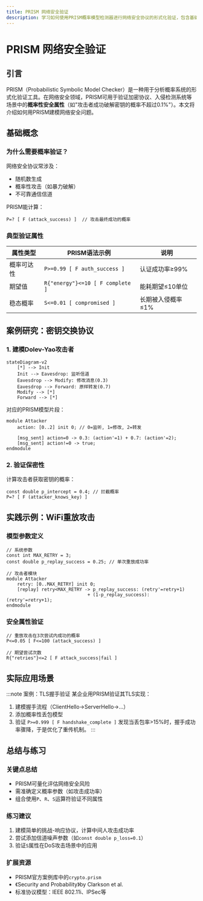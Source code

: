 ```yaml
---
title: PRISM 网络安全验证
description: 学习如何使用PRISM概率模型检测器进行网络安全协议的形式化验证，包含基础概念、案例分析和实践示例。
---
```


# PRISM 网络安全验证

## 引言
PRISM（Probabilistic Symbolic Model Checker）是一种用于分析概率系统的形式化验证工具。在网络安全领域，PRISM可用于验证加密协议、入侵检测系统等场景中的**概率性安全属性**（如"攻击者成功破解密钥的概率不超过0.1%"）。本文将介绍如何用PRISM建模网络安全问题。

## 基础概念

### 为什么需要概率验证？
网络安全协议常涉及：
- 随机数生成
- 概率性攻击（如暴力破解）
- 不可靠通信信道

PRISM能计算：
```prism
P=? [ F (attack_success) ]  // 攻击最终成功的概率
```

### 典型验证属性
| 属性类型 | PRISM语法示例 | 说明 |
|----------|---------------|------|
| 概率可达性 | `P>=0.99 [ F auth_success ]` | 认证成功率≥99% |
| 期望值 | `R{"energy"}<=10 [ F complete ]` | 能耗期望≤10单位 |
| 稳态概率 | `S<=0.01 [ compromised ]` | 长期被入侵概率≤1% |

## 案例研究：密钥交换协议

### 1. 建模Dolev-Yao攻击者
```mermaid
stateDiagram-v2
    [*] --> Init
    Init --> Eavesdrop: 监听信道
    Eavesdrop --> Modify: 修改消息(0.3)
    Eavesdrop --> Forward: 原样转发(0.7)
    Modify --> [*]
    Forward --> [*]
```

对应的PRISM模型片段：
```prism
module Attacker
    action: [0..2] init 0; // 0=监听, 1=修改, 2=转发
    
    [msg_sent] action=0 -> 0.3: (action'=1) + 0.7: (action'=2);
    [msg_sent] action!=0 -> true;
endmodule
```

### 2. 验证保密性
计算攻击者获取密钥的概率：
```prism
const double p_intercept = 0.4; // 拦截概率
P=? [ F (attacker_knows_key) ] 
```

## 实践示例：WiFi重放攻击

### 模型参数定义
```prism
// 系统参数
const int MAX_RETRY = 3;
const double p_replay_success = 0.25; // 单次重放成功率

// 攻击者模块
module Attacker
    retry: [0..MAX_RETRY] init 0;
    [replay] retry<MAX_RETRY -> p_replay_success: (retry'=retry+1)
                              + (1-p_replay_success): (retry'=retry+1);
endmodule
```

### 安全属性验证
```prism
// 重放攻击在3次尝试内成功的概率
P<=0.05 [ F<=100 (attack_success) ]

// 期望尝试次数
R{"retries"}<=2 [ F attack_success|fail ]
```

## 实际应用场景

:::note 案例：TLS握手验证
某企业用PRISM验证其TLS实现：
1. 建模握手流程（ClientHello→ServerHello→...）
2. 添加概率性丢包模型
3. 验证 `P>=0.999 [ F handshake_complete ]`
发现当丢包率>15%时，握手成功率骤降，于是优化了重传机制。
:::

## 总结与练习

### 关键点总结
- PRISM可量化评估网络安全风险
- 需准确定义概率参数（如攻击成功率）
- 组合使用`P`、`R`、`S`运算符验证不同属性

### 练习建议
1. 建模简单的挑战-响应协议，计算中间人攻击成功率
2. 尝试添加信道噪声参数（如`const double p_loss=0.1`）
3. 验证`S`属性在DoS攻击场景中的应用

### 扩展资源
- PRISM官方案例库中的`crypto.prism`
- 《Security and Probability》by Clarkson et al.
- 标准协议模型：IEEE 802.11i、IPSec等